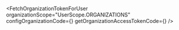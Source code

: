 
<FetchOrganizationTokenForUser
  organizationScope="UserScope.ORGANIZATIONS"
  configOrganizationCode={<ConfigOrganizationCode />}
  getOrganizationAccessTokenCode={<GetOrganizationAccessTokenCode />}
/>

